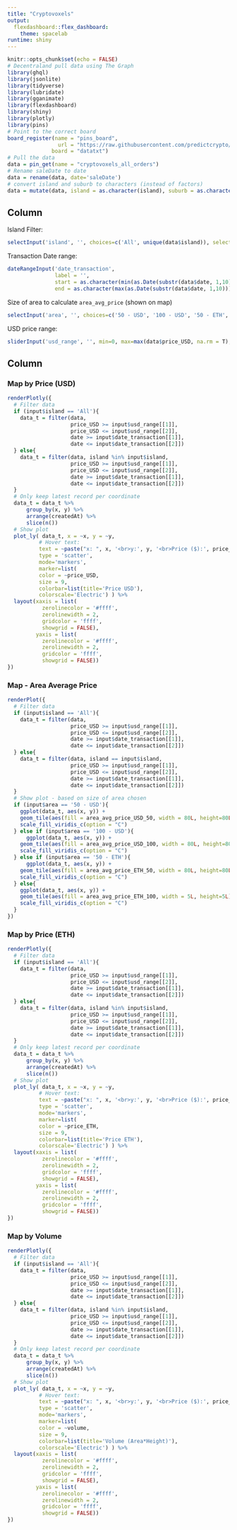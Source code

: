 ```yaml
---
title: "Cryptovoxels"
output: 
  flexdashboard::flex_dashboard:
    theme: spacelab
runtime: shiny
---
```


```r
knitr::opts_chunk$set(echo = FALSE)
# Decentraland pull data using The Graph
library(ghql)
library(jsonlite)
library(tidyverse)
library(lubridate)
library(gganimate)
library(flexdashboard)
library(shiny)
library(plotly)
library(pins)
# Point to the correct board
board_register(name = "pins_board", 
                url = "https://raw.githubusercontent.com/predictcrypto/pins/master/", 
              board = "datatxt")
# Pull the data
data = pin_get(name = "cryptovoxels_all_orders")
# Rename saleDate to date
data = rename(data, date='saleDate')
# convert island and suburb to characters (instead of factors)
data = mutate(data, island = as.character(island), suburb = as.character(suburb))
```


Column {.sidebar}
-----------------------------------------------------------------------

Island Filter:
```r
selectInput('island', '', choices=c('All', unique(data$island)), selected = c('Origin City', 'Proxima', 'Ceres', 'Little Ceres', 'Trinity', 'The Bronx', 'Electron', 'Proton', 'Neutron', 'Tokyo', 'Euro', 'Berlin', 'Helios', 'Milan', 'Poneke', 'San Francisco', 'Satoshi', 'Miami', '新宿区', 'München', '서울', 'Pilikai', 'Kauai', 'Honolulu', 'Scarcity', 'Flora', 'Fauna'), multiple = TRUE)
```

Transaction Date range:
```r
dateRangeInput('date_transaction',
               label = '',
               start = as.character(min(as.Date(substr(data$date, 1,10))), na.rm=T),
               end = as.character(max(as.Date(substr(data$date, 1,10))), na.rm=T))
```

Size of area to calculate `area_avg_price` (shown on map)

```r
selectInput('area', '', choices=c('50 - USD', '100 - USD', '50 - ETH', '100 - ETH'))
```

<!-- MANA price range: -->
<!-- ```{r} -->
<!-- sliderInput('mana_range', '', min=0, max=1000000, value = c(0,500000), step = 10) -->
<!-- ``` -->

USD price range: 

```r
sliderInput('usd_range', '', min=0, max=max(data$price_USD, na.rm = T), value = c(0,50000), step = 10)
```

Column {.tabset}
-----------------------------------------------------------------------

### Map by Price (USD)

```r
renderPlotly({
  # Filter data
  if (input$island == 'All'){
    data_t = filter(data,
                    price_USD >= input$usd_range[[1]], 
                    price_USD <= input$usd_range[[2]],
                    date >= input$date_transaction[[1]],
                    date <= input$date_transaction[[2]])
  } else{
    data_t = filter(data, island %in% input$island, 
                    price_USD >= input$usd_range[[1]], 
                    price_USD <= input$usd_range[[2]],
                    date >= input$date_transaction[[1]],
                    date <= input$date_transaction[[2]])
  } 
  # Only keep latest record per coordinate
  data_t = data_t %>% 
      group_by(x, y) %>% 
      arrange(createdAt) %>%  
      slice(n())
  # Show plot
  plot_ly( data_t, x = ~x, y = ~y,
          # Hover text:
          text = ~paste("x: ", x, '<br>y:', y, '<br>Price ($):', price_USD),
          type = 'scatter',
          mode='markers',
          marker=list(
          color = ~price_USD,
          size = 9,
          colorbar=list(title='Price USD'),
          colorscale='Electric') ) %>%
  layout(xaxis = list(
           zerolinecolor = '#ffff',
           zerolinewidth = 2,
           gridcolor = 'ffff',
           showgrid = FALSE),
         yaxis = list(
           zerolinecolor = '#ffff',
           zerolinewidth = 2,
           gridcolor = 'ffff',
           showgrid = FALSE))
})
```

### Map - Area Average Price

```r
renderPlot({
  # Filter data
  if (input$island == 'All'){
    data_t = filter(data,
                    price_USD >= input$usd_range[[1]], 
                    price_USD <= input$usd_range[[2]],
                    date >= input$date_transaction[[1]],
                    date <= input$date_transaction[[2]])
  } else{
    data_t = filter(data, island == input$island, 
                    price_USD >= input$usd_range[[1]], 
                    price_USD <= input$usd_range[[2]],
                    date >= input$date_transaction[[1]],
                    date <= input$date_transaction[[2]])
  } 
  # Show plot - based on size of area chosen
  if (input$area == '50 - USD'){
    ggplot(data_t, aes(x, y)) +
    geom_tile(aes(fill = area_avg_price_USD_50, width = 80L, height=80L))  +
    scale_fill_viridis_c(option = "C")
  } else if (input$area == '100 - USD'){
      ggplot(data_t, aes(x, y)) +
    geom_tile(aes(fill = area_avg_price_USD_100, width = 80L, height=80L))  +
    scale_fill_viridis_c(option = "C")
  } else if (input$area == '50 - ETH'){
      ggplot(data_t, aes(x, y)) +
    geom_tile(aes(fill = area_avg_price_ETH_50, width = 80L, height=80L))  +
    scale_fill_viridis_c(option = "C")
  } else{
    ggplot(data_t, aes(x, y)) +
    geom_tile(aes(fill = area_avg_price_ETH_100, width = 5L, height=5L))  +
    scale_fill_viridis_c(option = "C")
  }
})
```

### Map by Price (ETH)

```r
renderPlotly({
  # Filter data
  if (input$island == 'All'){
    data_t = filter(data,
                    price_USD >= input$usd_range[[1]], 
                    price_USD <= input$usd_range[[2]],
                    date >= input$date_transaction[[1]],
                    date <= input$date_transaction[[2]])
  } else{
    data_t = filter(data, island %in% input$island, 
                    price_USD >= input$usd_range[[1]], 
                    price_USD <= input$usd_range[[2]],
                    date >= input$date_transaction[[1]],
                    date <= input$date_transaction[[2]])
  } 
  # Only keep latest record per coordinate
  data_t = data_t %>% 
      group_by(x, y) %>% 
      arrange(createdAt) %>%  
      slice(n())
  # Show plot
  plot_ly( data_t, x = ~x, y = ~y,
          # Hover text:
          text = ~paste("x: ", x, '<br>y:', y, '<br>Price ($):', price_USD),
          type = 'scatter',
          mode='markers',
          marker=list(
          color = ~price_ETH,
          size = 9,
          colorbar=list(title='Price ETH'),
          colorscale='Electric') ) %>%
  layout(xaxis = list(
           zerolinecolor = '#ffff',
           zerolinewidth = 2,
           gridcolor = 'ffff',
           showgrid = FALSE),
         yaxis = list(
           zerolinecolor = '#ffff',
           zerolinewidth = 2,
           gridcolor = 'ffff',
           showgrid = FALSE))
})
```

### Map by Volume

```r
renderPlotly({
  # Filter data
  if (input$island == 'All'){
    data_t = filter(data,
                    price_USD >= input$usd_range[[1]], 
                    price_USD <= input$usd_range[[2]],
                    date >= input$date_transaction[[1]],
                    date <= input$date_transaction[[2]])
  } else{
    data_t = filter(data, island %in% input$island, 
                    price_USD >= input$usd_range[[1]], 
                    price_USD <= input$usd_range[[2]],
                    date >= input$date_transaction[[1]],
                    date <= input$date_transaction[[2]])
  } 
  # Only keep latest record per coordinate
  data_t = data_t %>% 
      group_by(x, y) %>% 
      arrange(createdAt) %>%  
      slice(n())
  # Show plot
  plot_ly( data_t, x = ~x, y = ~y,
          # Hover text:
          text = ~paste("x: ", x, '<br>y:', y, '<br>Price ($):', price_USD),
          type = 'scatter',
          mode='markers',
          marker=list(
          color = ~volume,
          size = 9,
          colorbar=list(title='Volume (Area*Height)'),
          colorscale='Electric') ) %>%
  layout(xaxis = list(
           zerolinecolor = '#ffff',
           zerolinewidth = 2,
           gridcolor = 'ffff',
           showgrid = FALSE),
         yaxis = list(
           zerolinecolor = '#ffff',
           zerolinewidth = 2,
           gridcolor = 'ffff',
           showgrid = FALSE))
})
```


